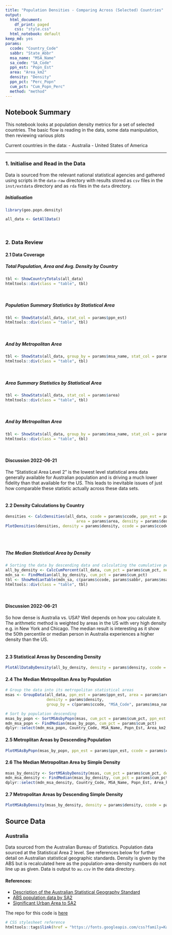 ```yaml
---
title: "Population Densities - Comparing Across (Selected) Countries"
output:
  html_document:
    df_print: paged
    css: "style.css"
  html_notebook: default
keep_md: yes
params:
  ccode: "Country_Code"
  sabbr: "State_Abbr"
  msa_name: "MSA_Name"
  sa_code: "SA_Code"
  ppn_est: "Popn_Est"
  area: "Area_km2"
  density: "Density"
  ppn_pct: "Perc_Popn"
  cum_pct: "Cum_Popn_Perc"
  method: "method"
---
```


## Notebook Summary 
This notebook looks at population density metrics for a set of selected countries.
The basic flow is reading in the data, some data manipulation, then reviewing
various plots

Current countries in the data:
- Australia
- United States of America

---

### 1. Initialise and Read in the Data
Data is sourced from the relevant national statistical agencies and gathered
using scripts in the `data-raw` directory with results stored as `csv` files in
the `inst/extdata` directory and as `rda` files in the `data` directory.
<br>  
  
##### Initialisation
```r
library(geo.popn.density)

all_data <- GetAllData()
```
<br>  
  
### 2. Data Review
#### 2.1 Data Coverage
##### Total Population, Area and Avg. Density by Country
```r
tbl <- ShowCountryTotals(all_data)
htmltools::div(class = "table", tbl)
```
<br>  
  
##### Population Summary Statistics by Statistical Area
```r
tbl <- ShowStats(all_data, stat_col = params$ppn_est)
htmltools::div(class = "table", tbl)
```
<br>  

##### And by Metropolitan Area
``` r
tbl <- ShowStats(all_data, group_by = params$msa_name, stat_col = params$ppn_est)
htmltools::div(class = "table", tbl)
```
<br>  
  
##### Area Summary Statistics by Statistical Area
``` r
tbl <- ShowStats(all_data, stat_col = params$area)
htmltools::div(class = "table", tbl)
```
<br>  

##### And by Metropolitan Area
``` r
tbl <- ShowStats(all_data, group_by = params$msa_name, stat_col = params$area)
htmltools::div(class = "table", tbl)
```
<br>  

#### Discussion 2022-06-21
The "Statistical Area Level 2" is the lowest level statistical area data
generally available for Australian population and is driving a much lower
fidelity than that available for the US. This leads to inevitable issues
of just how comparable these statistic actually across these data sets.  
<br>  

#### 2.2 Density Calculations by Country
```r
densities <- CalcDensities(all_data, ccode = params$ccode, ppn_est = params$ppn_est,
                               area = params$area, density = params$density, group_by = params$ccode)
PlotDensities(densities, density = params$density, ccode = params$ccode)
```
<br><br>  

##### The Median Statistical Area by Density
```r
# Sorting the data by descending data and calculating the cumulative percentage population to find the median
all_by_density <- CalcCumPercent(all_data, cum_pct = params$cum_pct, metric = params$ppn_est, sort_by = params$density, group_by = params$ccode)
mdn_sa <- FindMedian(all_by_density, cum_pct = params$cum_pct)
tbl <- ShowMedianTable(mdn_sa, c(params$ccode, params$sabbr, params$msa_name, params$sa_code, params$ppn_est, params$area, params$density, params$cum_pct))
htmltools::div(class = "table", tbl)

```
<br>  

#### Discussion 2022-06-21
So how dense is Australia vs. USA? Well depends on how you calculate it. The
arithmetic method is weighted by areas in the US with very high density e.g. in
New York and Chicago. The median result is interesting as it show the 50th 
percentile or median person in Australia experiences a higher density than
the US.
<br><br>  

#### 2.3 Statistical Areas by Descending Density
```r
PlotAllDataByDensity(all_by_density, density = params$density, ccode = params$ccode, cum_pct = params$cum_pct, mdn_sa = mdn_sa)
```

#### 2.4 The Median Metropolitan Area by Population
```r
# Group the data into its metropolitan statistical areas
msas <- GroupData(all_data, ppn_est = params$ppn_est, area = params$area, ppn_pct = params$ppn_pct,
                  density = params$density,
                  group_by = c(params$ccode, "MSA_Code", params$msa_name, "Metro_Micro"))

# Sort by population descending
msas_by_popn <- SortMSAsbyPopn(msas, cum_pct = params$cum_pct, ppn_est = params$ppn_est, ppn_pct = params$ppn_pct, msa_name = params$msa_name, group_by = params$ccode)
mdn_msa_popn <- FindMedian(msas_by_popn, cum_pct = params$cum_pct)
dplyr::select(mdn_msa_popn, Country_Code, MSA_Name, Popn_Est, Area_km2, Density, Cum_Popn_Perc)
```

#### 2.5 Metroplitan Areas by Descending Population
```r
PlotMSAsByPopn(msas_by_popn, ppn_est = params$ppn_est, ccode = params$ccode, cum_pct = params$cum_pct)
```

#### 2.6 The Median Metropolitan Area by Simple Density
```r
msas_by_density <- SortMSAsbyDensity(msas, cum_pct = params$cum_pct, density = params$density, ppn_pct = params$ppn_pct, group_by = params$ccode)
mdn_msa_density <- FindMedian(msas_by_density, cum_pct = params$cum_pct)
dplyr::select(mdn_msa_density, Country_Code, MSA_Name, Popn_Est, Area_km2, Density, Cum_Popn_Perc)
```

#### 2.7 Metropolitan Areas by Descending Simple Density
```r
PlotMSAsByDensity(msas_by_density, density = params$density, ccode = params$ccode, cum_pct = params$cum_pct)
```

## Source Data
### Australia
Data sourced from the Australian Bureau of Statistics. Population data sourced
at the Statistical Area 2 level. See references below for further detail on
Australian statistical geographic standards. Density is given by the ABS but
is recalculated here as the population-area-density numbers do not line up as
given. Data is output to `au.csv` in the data directory.

#### References:
* [Description of the Australian Statistical Geography Standard](https://www.abs.gov.au/statistics/standards/australian-statistical-geography-standard-asgs-edition-3/jul2021-jun2026#asgs-diagram)
* [ABS population data by SA2](https://www.abs.gov.au/statistics/people/population/regional-population/2020-21#data-download)
* [Significant Urban Area to SA2](https://www.abs.gov.au/AUSSTATS/abs@.nsf/DetailsPage/1270.0.55.004July%202016?OpenDocument)

The repo for this code is [here](https://github.com/qwertytam/geo.popn.density)


```r
# CSS stylesheet reference
htmltools::tags$link(href = "https://fonts.googleapis.com/css?family=Karla:400,700|Fira+Mono&display=fallback", rel = "stylesheet")
```
